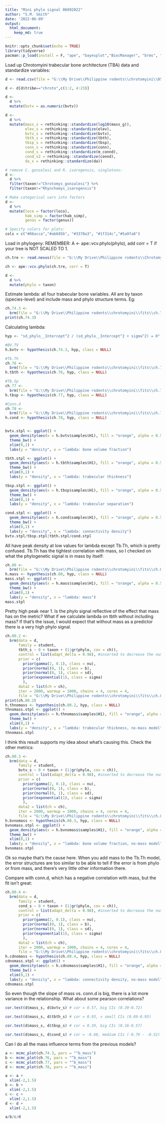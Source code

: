 ```yaml
---
title: "Mini phylo signal 06092022"
author: "S.M. Smith"
date: '2022-06-09'
output: 
  html_document: 
    keep_md: true
---
```


```r
knitr::opts_chunk$set(echo = TRUE)
library(tidyverse)
pacman::p_load(install = F, "ape", "bayesplot","BiocManager", "brms", "broom", "dagitty", "devtools", "flextable", "ggdark", "ggmcmc", "ggrepel", "ggtree", "gtools", "lattice","loo", "patchwork", "phytools","rcartocolor", "Rcpp", "remotes", "rstan", "StanHeaders", "statebins", "tidybayes", "viridis", "viridisLite", "pacman")
```

Load up Chrotomyini trabecular bone architecture (TBA) data and standardize variables:

```r
d <- read.csv(file = "G:\\My Drive\\Philippine rodents\\chrotomyini\\05062022 Philippine Murids segmentation parameters and morphological data - TBA data total BoneJ (full).csv", header = T)

d <- d[d$tribe=="chroto",c(1:2, 4:23)]

d <- 
  d %>% 
  mutate(bvtv = as.numeric(bvtv))

d <- 
  d %>%
  mutate(mass_s = rethinking::standardize(log10(mass_g)),
         elev_s = rethinking::standardize(elev), 
         bvtv_s = rethinking::standardize(bvtv),
         tbth_s = rethinking::standardize(tbth),
         tbsp_s = rethinking::standardize(tbsp),
         conn_s = rethinking::standardize(conn),
         cond_s = rethinking::standardize(m_connd),
         cond_s2 = rethinking::standardize(connd), 
         da_s = rethinking::standardize(da))

# remove C. gonzalesi and R. isarogensis, singletons:
d <- 
  d %>% 
  filter(taxon!="Chrotomys_gonzalesi") %>% 
  filter(taxon!="Rhynchomys_isarogensis")

# Make categorical vars into factors
d <- 
  d %>%
  mutate(loco = factor(loco), 
         hab_simp = factor(hab_simp),
         genus = factor(genus))

# Specify colors for plots:
cols = c("#86acca","#ab685b", "#3370a3", "#1f314c","#5a9fa8")
```

Load in phylogeny: 
REMEMBER: A <- ape::vcv.phylo(phylo), add corr = T if your tree is NOT SCALED TO 1. 

```r
ch.tre <- read.nexus(file = "G:\\My Drive\\Philippine rodents\\Chrotomys\\analysis\\SMS_PRUNED_and_COLLAPSED_03292022_OTUsrenamed_Rowsey_PhBgMCC_LzChrotomyini.nex")

ch <- ape::vcv.phylo(ch.tre, corr = T)

d <- 
  d %>% 
  mutate(phylo = taxon)

```

Estimate lambda: all four trabecular bone variables. All are by taxon (species-level) and include mass and phylo structure terms. Eg:

```r
ch.74.3 <- 
  brm(file = "G:\\My Drive\\Philippine rodents\\chrotomyini\\fits\\ch.74.3")
print(ch.74.3)
```

Calculating lambda:


```r
hyp <- "sd_phylo__Intercept^2 / (sd_phylo__Intercept^2 + sigma^2) = 0"

#BV.TV
h.bvtv <- hypothesis(ch.74.3, hyp, class = NULL)

#Tb.Th
ch.76 <- 
  brm(file = "G:\\My Drive\\Philippine rodents\\chrotomyini\\fits\\ch.76")
h.tbth <- hypothesis(ch.76, hyp, class = NULL)

#Tb.Sp
ch.77 <- 
  brm(file = "G:\\My Drive\\Philippine rodents\\chrotomyini\\fits\\ch.77")
h.tbsp <- hypothesis(ch.77, hyp, class = NULL)

#Conn.d
ch.78 <- 
  brm(file = "G:\\My Drive\\Philippine rodents\\chrotomyini\\fits\\ch.78")
h.cond <- hypothesis(ch.78, hyp, class = NULL)


bvtv.stpl <- ggplot() +
  geom_density(aes(x = h.bvtv$samples$H1), fill = "orange", alpha = 0.5) +
  theme_bw() +
  xlim(0,1) +
  labs(y = "density", x = "lambda: bone volume fraction")

tbth.stpl <- ggplot() +
  geom_density(aes(x = h.tbth$samples$H1), fill = "orange", alpha = 0.5) +
  theme_bw() +
  xlim(0,1) +
  labs(y = "density", x = "lambda: trabecular thickness")

tbsp.stpl <- ggplot() +
  geom_density(aes(x = h.tbsp$samples$H1), fill = "orange", alpha = 0.5) +
  theme_bw() +
  xlim(0,1) +
  labs(y = "density", x = "lambda: trabecular separation")

cond.stpl <- ggplot() +
  geom_density(aes(x = h.cond$samples$H1), fill = "orange", alpha = 0.5) +
  theme_bw() +
  xlim(0,1) +
  labs(y = "density", x = "lambda: connectivity density")
bvtv.stpl/tbsp.stpl|tbth.stpl/cond.stpl
```

All have peak density at low values for lambda except Tb.Th, which is pretty confused. Tb.Th has the tightest correlation with mass, so I checked on what the phylogenetic signal is in mass by itself:

```r
ch.80 <- 
  brm(file = "G:\\My Drive\\Philippine rodents\\chrotomyini\\fits\\ch.80")
h.mass <- hypothesis(ch.80, hyp, class = NULL)
mass.stpl <- ggplot() +
  geom_density(aes(x = h.mass$samples$H1), fill = "orange", alpha = 0.5) +
  theme_bw() +
  xlim(0,1) +
  labs(y = "density", x = "lambda: mass")
mass.stpl
```

Pretty high peak near 1. Is the phylo signal reflective of the effect that mass has on the metric? What if we calculate lambda on tbth without including mass? If that's the issue, I would expect that without mass as a predictor there is a very high phylo signal.

```r
ch.80.2 <-
  brm(data = d, 
      family = student,
      tbth_s ~ 0 + taxon + (1|gr(phylo, cov = ch)),
      control = list(adapt_delta = 0.98), #inserted to decrease the number of divergent transitions here
      prior = c(
        prior(gamma(2, 0.1), class = nu),
        prior(normal(0, 1), class = b),
        prior(normal(0, 1), class = sd),
        prior(exponential(1), class = sigma)
        ),
      data2 = list(ch = ch),
      iter = 2000, warmup = 1000, chains = 4, cores = 4,
      file = "G:\\My Drive\\Philippine rodents\\chrotomyini\\fits\\ch.80.2")
print(ch.80.2)
h.thnomass <- hypothesis(ch.80.2, hyp, class = NULL)
thnomass.stpl <- ggplot() +
  geom_density(aes(x = h.thnomass$samples$H1), fill = "orange", alpha = 0.5) +
  theme_bw() +
  xlim(0,1) +
  labs(y = "density", x = "lambda: trabecular thickness, no-mass model")
thnomass.stpl
```

I think this result supports my idea about what's causing this. Check the other metrics:

```r
ch.80.3 <-
  brm(data = d, 
      family = student,
      bvtv_s ~ 0 + taxon + (1|gr(phylo, cov = ch)),
      control = list(adapt_delta = 0.98), #inserted to decrease the number of divergent transitions here
      prior = c(
        prior(gamma(2, 0.1), class = nu),
        prior(normal(0, 1), class = b),
        prior(normal(0, 1), class = sd),
        prior(exponential(1), class = sigma)
        ),
      data2 = list(ch = ch),
      iter = 2000, warmup = 1000, chains = 4, cores = 4,
      file = "G:\\My Drive\\Philippine rodents\\chrotomyini\\fits\\ch.80.3")
h.bvnomass <- hypothesis(ch.80.3, hyp, class = NULL)
bvnomass.stpl <- ggplot() +
  geom_density(aes(x = h.bvnomass$samples$H1), fill = "orange", alpha = 0.5) +
  theme_bw() +
  xlim(0,1) +
  labs(y = "density", x = "lambda: bone volume fraction, no-mass model")
bvnomass.stpl
```

Ok so maybe that's the cause here. When you add mass to the Tb.Th model, the error structures are too similar to be able to tell if the error is from phylo or from mass, and there's very little other information there.  

Compare with conn.d, which has a negative correlation with mass, but the fit isn't great:
```r
ch.80.4 <-
  brm(data = d, 
      family = student,
      cond_s ~ 0 + taxon + (1|gr(phylo, cov = ch)),
      control = list(adapt_delta = 0.98), #inserted to decrease the number of divergent transitions here
      prior = c(
        prior(gamma(2, 0.1), class = nu),
        prior(normal(0, 1), class = b),
        prior(normal(0, 1), class = sd),
        prior(exponential(1), class = sigma)
        ),
      data2 = list(ch = ch),
      iter = 2000, warmup = 1000, chains = 4, cores = 4,
      file = "G:\\My Drive\\Philippine rodents\\chrotomyini\\fits\\ch.80.4")
h.cdnomass <- hypothesis(ch.80.4, hyp, class = NULL)
cdnomass.stpl <- ggplot() +
  geom_density(aes(x = h.cdnomass$samples$H1), fill = "orange", alpha = 0.5) +
  theme_bw() +
  xlim(0,1) +
  labs(y = "density", x = "lambda: connectivity density, no-mass model")
cdnomass.stpl
```

So even though the slope of mass vs. conn.d is big, there is a lot more variance in the relationship. What about some pearson correlations?
```r
cor.test(d$mass_s, d$bvtv_s) # cor = 0.57, big CIs (0.39-0.72)

cor.test(d$mass_s, d$tbth_s) # cor = 0.93, v small CIs (0.89-0.95)

cor.test(d$mass_s, d$tbsp_s) # cor = 0.39, big CIs (0.16-0.57)

cor.test(d$mass_s, d$cond_s) # cor = -0.68, medium CIs (-0.79 - -0.52)

```


Can I do all the mass influence terms from the previous models?
```r
a <- mcmc_plot(ch.74.3, pars = "^b_mass")
b <- mcmc_plot(ch.76, pars = "^b_mass")
c <- mcmc_plot(ch.77, pars = "^b_mass")
d <- mcmc_plot(ch.78, pars = "^b_mass")

a <- a +
  xlim(-2,1.5)
b <- b +
  xlim(-2,1.5)
c <- c +
  xlim(-2,1.5)
d <- d +
  xlim(-2,1.5)

a/b/c/d

```